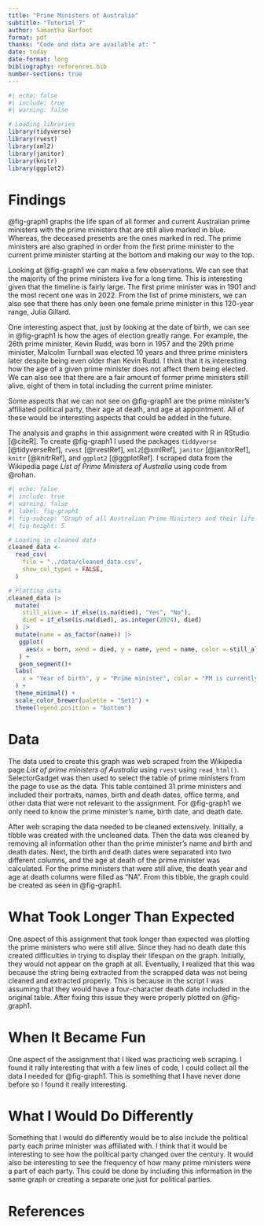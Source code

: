 ```yaml
---
title: "Prime Ministers of Australia"
subtitle: "Tutorial 7"
author: Samantha Barfoot
format: pdf
thanks: "Code and data are available at: "
date: today
date-format: long
bibliography: references.bib
number-sections: true
---
```

```r
#| echo: false
#| include: true
#| warning: false

# Loading libraries
library(tidyverse)
library(rvest)
library(xml2)
library(janitor)
library(knitr)
library(ggplot2)
```

# Findings

@fig-graph1 graphs the life span of all former and current Australian prime ministers with the prime ministers that are still alive marked in blue. Whereas, the deceased presents are the ones marked in red. The prime ministers are also graphed in order from the first prime minister to the current prime minister starting at the bottom and making our way to the top. 

Looking at @fig-graph1 we can make a few observations. We can see that the majority of the prime ministers live for a long time. This is interesting given that the timeline is fairly large. The first prime minister was in 1901 and the most recent one was in 2022. From the list of prime ministers, we can also see that there has only been one female prime minister in this 120-year range, Julia Gillard. 

One interesting aspect that, just by looking at the date of birth, we can see in @fig-graph1 is how the ages of election greatly range. For example, the 26th prime minister, Kevin Rudd, was born in 1957 and the 29th prime minister, Malcolm Turnball was elected 10 years and three prime ministers later despite being even older than Kevin Rudd. I think that it is interesting how the age of a given prime minister does not affect them being elected. We can also see that there are a fair amount of former prime ministers still alive, eight of them in total including the current prime minister.

Some aspects that we can not see on @fig-graph1 are the prime minister's affiliated political party, their age at death, and age at appointment. All of these would be interesting aspects that could be added in the future. 

The analysis and graphs in this assignment were created with R in RStudio [@citeR]. To create @fig-graph1 I used the packages `tiddyverse` [@tidyverseRef], `rvest` [@rvestRef], `xml2`[@xmlRef], `janitor` [@janitorRef], `knitr` [@knitrRef], and `ggplot2` [@ggplotRef]. I scraped data from the Wikipedia page *List of Prime Ministers of Australia* using code from @rohan. 

```r
#| echo: false
#| include: true
#| warning: false
#| label: fig-graph1
#| fig-subcap: "Graph of all Australian Prime Ministers and their life span"
#| fig-height: 5

# Loading in cleaned data
cleaned_data <-
  read_csv(
    file = "../data/cleaned_data.csv",
    show_col_types = FALSE,
  )

# Plotting data
cleaned_data |>
  mutate(
    still_alive = if_else(is.na(died), "Yes", "No"),
    died = if_else(is.na(died), as.integer(2024), died)
  ) |>
  mutate(name = as_factor(name)) |>
   ggplot(
     aes(x = born, xend = died, y = name, yend = name, color = still_alive)
   ) +
   geom_segment()+
  labs(
    x = "Year of birth", y = "Prime minister", color = "PM is currently alive"
  ) +
  theme_minimal() +
  scale_color_brewer(palette = "Set1") +
  theme(legend.position = "bottom")
```

# Data 

The data used to create this graph was web scraped from the Wikipedia page *List of prime ministers of Australia* using `rvest` using `read_html()`. SelectorGadget was then used to select the table of prime ministers from the page to use as the data. This table contained 31 prime ministers and included their portraits, names, birth and death dates, office terms, and other data that were not relevant to the assignment. For @fig-graph1 we only need to know the prime minister's name, birth date, and death date.

After web scraping the data needed to be cleaned extensively. Initially, a tibble was created with the uncleaned data. Then the data was cleaned by removing all information other than the prime minister's name and birth and death dates. Next, the birth and death dates were separated into two different columns, and the age at death of the prime minister was calculated. For the prime ministers that were still alive, the death year and age at death columns were filled as "NA". From this tibble, the graph could be created as seen in @fig-graph1. 

# What Took Longer Than Expected

One aspect of this assignment that took longer than expected was plotting the prime ministers who were still alive. Since they had no death date this created difficulties in trying to display their lifespan on the graph. Initially, they would not appear on the graph at all. Eventually, I realized that this was because the string being extracted from the scrapped data was not being cleaned and extracted properly. This is because in the script I was assuming that they would have a four-character death date included in the original table. After fixing this issue they were properly plotted on @fig-graph1.  

# When It Became Fun

One aspect of the assignment that I liked was practicing web scraping. I found it rally interesting that with a few lines of code, I could collect all the data I needed for @fig-graph1. This is something that I have never done before so I found it really interesting.

# What I Would Do Differently

Something that I would do differently would be to also include the political party each prime minister was affiliated with. I think that it would be interesting to see how the political party changed over the century. It would also be interesting to see the frequency of how many prime ministers were a part of each party. This could be done by including this information in the same graph or creating a separate one just for political parties. 

# References

